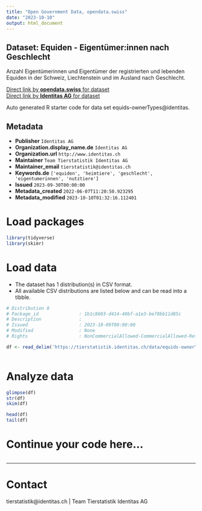 ```yaml
---
title: "Open Government Data, opendata.swiss"
date: "2023-10-10"
output: html_document
---
```


## Dataset: Equiden - Eigentümer:innen nach Geschlecht

Anzahl Eigentümerinnen und Eigentümer der registrierten und lebenden Equiden in der Schweiz, Liechtenstein und im Ausland nach Geschlecht. 

[Direct link by **opendata.swiss** for dataset](https://opendata.swiss/de/dataset/equiden-eigentumer-innen-nach-geschlecht)<br>
[Direct link by **Identitas AG** for dataset](https://tierstatistik.identitas.ch/)

Auto generated R starter code for data set equids-ownerTypes@identitas.

## Metadata

- **Publisher** `Identitas AG`
- **Organization.display_name.de** `Identitas AG`
- **Organization.url** `http://www.identitas.ch`
- **Maintainer** `Team Tierstatistik Identitas AG`
- **Maintainer_email** `tierstatistik@identitas.ch`
- **Keywords.de** `['equiden', 'heimtiere', 'geschlecht', 'eigentumerinnen', 'nutztiere']`
- **Issued** `2023-09-30T00:00:00`
- **Metadata_created** `2022-06-07T11:20:50.923295`
- **Metadata_modified** `2023-10-10T01:32:16.112401`


# Load packages

```r

library(tidyverse)
library(skimr)

```

# Load data

-   The dataset has 1 distribution(s) in CSV format.
-   All available CSV distributions are listed below and can be read into a tibble.

```r

# Distribution 0
# Package_id               : 1b1c8603-d414-40bf-a1e3-be78bb11d85c
# Description              : 
# Issued                   : 2023-10-09T00:00:00
# Modified                 : None
# Rights                   : NonCommercialAllowed-CommercialAllowed-ReferenceRequired

df <- read_delim('https://tierstatistik.identitas.ch/data/equids-ownerTypes.csv')



```

# Analyze data

```r

glimpse(df)
str(df)
skim(df)

head(df)
tail(df)

```

# Continue your code here...

```r

```

------------------------------------------------------------------------

# Contact

tierstatistik@identitas.ch | Team Tierstatistik Identitas AG
